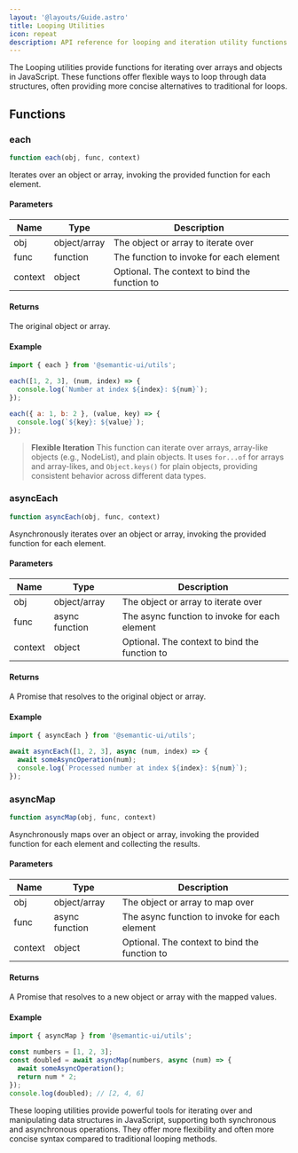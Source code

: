 ```yaml
---
layout: '@layouts/Guide.astro'
title: Looping Utilities
icon: repeat
description: API reference for looping and iteration utility functions
---
```


The Looping utilities provide functions for iterating over arrays and objects in JavaScript. These functions offer flexible ways to loop through data structures, often providing more concise alternatives to traditional for loops.

## Functions

### each

```javascript
function each(obj, func, context)
```

Iterates over an object or array, invoking the provided function for each element.

#### Parameters

| Name    | Type     | Description |
|---------|----------|-------------|
| obj     | object/array | The object or array to iterate over |
| func    | function | The function to invoke for each element |
| context | object   | Optional. The context to bind the function to |

#### Returns

The original object or array.

#### Example

```javascript
import { each } from '@semantic-ui/utils';

each([1, 2, 3], (num, index) => {
  console.log(`Number at index ${index}: ${num}`);
});

each({ a: 1, b: 2 }, (value, key) => {
  console.log(`${key}: ${value}`);
});
```

> **Flexible Iteration** This function can iterate over arrays, array-like objects (e.g., NodeList), and plain objects. It uses `for...of` for arrays and array-likes, and `Object.keys()` for plain objects, providing consistent behavior across different data types.

### asyncEach

```javascript
function asyncEach(obj, func, context)
```

Asynchronously iterates over an object or array, invoking the provided function for each element.

#### Parameters

| Name    | Type     | Description |
|---------|----------|-------------|
| obj     | object/array | The object or array to iterate over |
| func    | async function | The async function to invoke for each element |
| context | object   | Optional. The context to bind the function to |

#### Returns

A Promise that resolves to the original object or array.

#### Example

```javascript
import { asyncEach } from '@semantic-ui/utils';

await asyncEach([1, 2, 3], async (num, index) => {
  await someAsyncOperation(num);
  console.log(`Processed number at index ${index}: ${num}`);
});
```

### asyncMap

```javascript
function asyncMap(obj, func, context)
```

Asynchronously maps over an object or array, invoking the provided function for each element and collecting the results.

#### Parameters

| Name    | Type     | Description |
|---------|----------|-------------|
| obj     | object/array | The object or array to map over |
| func    | async function | The async function to invoke for each element |
| context | object   | Optional. The context to bind the function to |

#### Returns

A Promise that resolves to a new object or array with the mapped values.

#### Example

```javascript
import { asyncMap } from '@semantic-ui/utils';

const numbers = [1, 2, 3];
const doubled = await asyncMap(numbers, async (num) => {
  await someAsyncOperation();
  return num * 2;
});
console.log(doubled); // [2, 4, 6]
```

These looping utilities provide powerful tools for iterating over and manipulating data structures in JavaScript, supporting both synchronous and asynchronous operations. They offer more flexibility and often more concise syntax compared to traditional looping methods.
